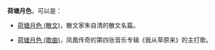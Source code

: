 '''荷塘月色'''，可以是：

*[[荷塘月色_(散文)|荷塘月色 (散文)]]，散文家朱自清的散文名篇。

*[[荷塘月色_(歌曲)|荷塘月色 (歌曲)]]，凤凰传奇的第四张音乐专辑《我从草原来》的主打歌。

{{disambig|Cat=四字作品消歧义}}